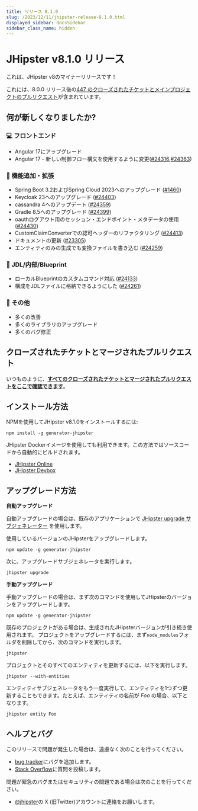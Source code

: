 ```yaml
---
title: リリース 8.1.0
slug: /2023/12/11/jhipster-release-8.1.0.html
displayed_sidebar: docsSidebar
sidebar_class_name: hidden
---
```


# JHipster v8.1.0 リリース

これは、JHipster v8のマイナーリリースです！

これには、8.0.0 リリース後の[447 のクローズされたチケットとメインプロジェクトのプルリクエスト](https://github.com/jhipster/generator-jhipster/issues?q=is:closed+milestone:8.1.0)が含まれています。

## 何が新しくなりましたか?

### :computer: フロントエンド

- Angular 17にアップグレード
- Angular 17 - 新しい制御フロー構文を使用するように変更([#24316](https://github.com/jhipster/generator-jhipster/pull/24316),[#24363](https://github.com/jhipster/generator-jhipster/pull/24363))

### :gem: 機能追加・拡張

- Spring Boot 3.2およびSpring Cloud 2023へのアップグレード ([#1460](https://github.com/jhipster/jhipster-bom/pull/1460))
- Keycloak 23へのアップグレード ([#24403](https://github.com/jhipster/generator-jhipster/pull/24403))
- cassandra 4へのアップデート ([#24359](https://github.com/jhipster/generator-jhipster/pull/24359))
- Gradle 8.5へのアップグレード ([#24399](https://github.com/jhipster/generator-jhipster/pull/24399))
- oauthログアウト用のセッション・エンドポイント・メタデータの使用 ([#24430](https://github.com/jhipster/generator-jhipster/pull/24430))
- CustomClaimConverterでの認可ヘッダーのリファクタリング ([#24413](https://github.com/jhipster/generator-jhipster/pull/24413))
- ドキュメントの更新 ([#23305](https://github.com/jhipster/generator-jhipster/pull/23305))
- エンティティのみの生成でも変換ファイルを書き込む ([#24259](https://github.com/jhipster/generator-jhipster/pull/24259))

### :paw_prints: JDL/内部/Blueprint

- ローカルBlueprintのカスタムコマンド対応 ([#24133](https://github.com/jhipster/generator-jhipster/pull/24133))
- 構成をJDLファイルに格納できるようにした ([#24261](https://github.com/jhipster/generator-jhipster/pull/24261))

### :scroll: その他

- 多くの改善
- 多くのライブラリのアップグレード
- 多くのバグ修正

## クローズされたチケットとマージされたプルリクエスト

いつものように、**[すべてのクローズされたチケットとマージされたプルリクエストをここで確認できます](https://github.com/jhipster/generator-jhipster/issues?q=is:closed+milestone:8.1.0)**。

## インストール方法

NPMを使用してJHipster v8.1.0をインストールするには:

    npm install -g generator-jhipster

JHipster Dockerイメージを使用しても利用できます。この方法ではソースコードから自動的にビルドされます。

- [JHipster Online](https://start.jhipster.tech)
- [JHipster Devbox](https://github.com/jhipster/jhipster-devbox)

## アップグレード方法

**自動アップグレード**

自動アップグレードの場合は、既存のアプリケーションで [JHipster upgrade サブジェネレーター](/upgrading-an-application/) を使用します。

使用しているバージョンのJHipsterをアップグレードします。

```
npm update -g generator-jhipster
```

次に、アップグレードサブジェネレータを実行します。

```
jhipster upgrade
```

**手動アップグレード**

手動アップグレードの場合は、まず次のコマンドを使用してJHipsterのバージョンをアップグレードします。

```
npm update -g generator-jhipster
```

既存のプロジェクトがある場合は、生成されたJHipsterバージョンが引き続き使用されます。
プロジェクトをアップグレードするには、まず`node_modules`フォルダを削除してから、次のコマンドを実行します。

```
jhipster
```

プロジェクトとそのすべてのエンティティを更新するには、以下を実行します。

```
jhipster --with-entities
```

エンティティサブジェネレータをもう一度実行して、エンティティを1つずつ更新することもできます。たとえば、エンティティの名前が _Foo_ の場合、以下となります。

```
jhipster entity Foo
```

## ヘルプとバグ

このリリースで問題が発生した場合は、遠慮なく次のことを行ってください。

- [bug tracker](https://github.com/jhipster/generator-jhipster/issues?state=open)にバグを追加します。
- [Stack Overflow](http://stackoverflow.com/tags/jhipster/info)に質問を投稿します。

問題が緊急のバグまたはセキュリティの問題である場合は次のことを行ってください。

- [@jhipster](https://twitter.com/jhipster)の X (旧Twitter)アカウントに連絡をお願いします。
